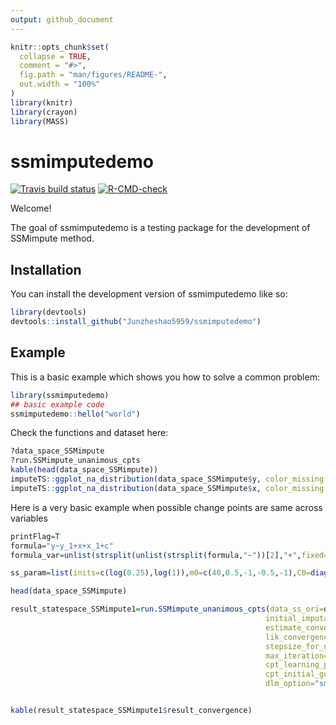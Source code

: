 ```yaml
---
output: github_document
---
```


<!-- README.md is generated from README.Rmd. Please edit that file -->

```r
knitr::opts_chunk$set(
  collapse = TRUE,
  comment = "#>",
  fig.path = "man/figures/README-",
  out.width = "100%"
)
library(knitr)
library(crayon)
library(MASS)
```

# ssmimputedemo

<!-- badges: start -->
[![Travis build status](https://travis-ci.com/Junzheshao5959/ssmimputedemo.svg?branch=master)](https://travis-ci.com/Junzheshao5959/ssmimputedemo)
[![R-CMD-check](https://github.com/Junzheshao5959/ssmimputedemo/workflows/R-CMD-check/badge.svg)](https://github.com/Junzheshao5959/ssmimputedemo/actions)
<!-- badges: end -->

Welcome!

The goal of ssmimputedemo is a testing package for the development of SSMimpute method.

## Installation

You can install the development version of ssmimputedemo like so:

``` r
library(devtools)
devtools::install_github("Junzheshao5959/ssmimputedemo")
```

## Example

This is a basic example which shows you how to solve a common problem:

```r
library(ssmimputedemo)
## basic example code
ssmimputedemo::hello("world")
```

Check the functions and dataset here:
```r
?data_space_SSMimpute
?run.SSMimpute_unanimous_cpts
kable(head(data_space_SSMimpute))
imputeTS::ggplot_na_distribution(data_space_SSMimpute$y, color_missing = "pink",color_missing_border = "pink", alpha_missing = 0.9)
imputeTS::ggplot_na_distribution(data_space_SSMimpute$x, color_missing = "pink",color_missing_border = "pink", alpha_missing = 0.9)
```

Here is a very basic example when possible change points are same across variables
```r
printFlag=T
formula="y~y_1+x+x_1+c"
formula_var=unlist(strsplit(unlist(strsplit(formula,"~"))[2],"+",fixed=T))

ss_param=list(inits=c(log(0.25),log(1)),m0=c(40,0.5,-1,-0.5,-1),C0=diag(rep(10^3),5), AR1_coeffi=NULL,rw_coeffi="intercept", v_cp_param=NULL, w_cp_param=list(list(variable="x","segments"=3,"changepoints"=c(400,700),fixed_cpts=F),list(variable="c","segments"=3,"changepoints"=c(400,700),fixed_cpts=F)),max_iteration=100)

head(data_space_SSMimpute)

result_statespace_SSMimpute1=run.SSMimpute_unanimous_cpts(data_ss_ori=data_space_SSMimpute,formula_var,ss_param_temp=ss_param,
                                                         initial_imputation_option="StructTS",
                                                         estimate_convergence_cri=0.01,
                                                         lik_convergence_cri=0.01,
                                                         stepsize_for_newpart=1/3,
                                                         max_iteration=100,
                                                         cpt_learning_param=list(cpt_method="mean",burnin=1/10,mergeband=20,convergence_cri=10),
                                                         cpt_initial_guess_option="ignore",
                                                         dlm_option="smooth",m=5,seed=1,printFlag=F)



```
```r
kable(result_statespace_SSMimpute1$result_convergence)
```

